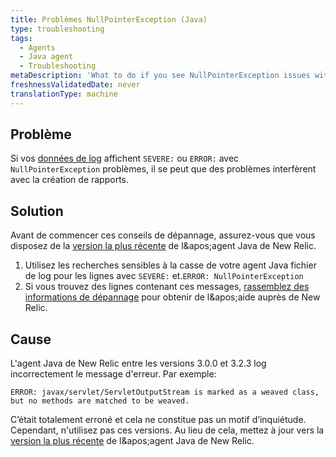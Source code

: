 ```yaml
---
title: Problèmes NullPointerException (Java)
type: troubleshooting
tags:
  - Agents
  - Java agent
  - Troubleshooting
metaDescription: 'What to do if you see NullPointerException issues with SEVERE: or ERROR: in your New Relic Java agent''s log files.'
freshnessValidatedDate: never
translationType: machine
---
```


## Problème

Si vos [données de log](/docs/agents/java-agent/troubleshooting/no-log-file-java) affichent `SEVERE:` ou `ERROR:` avec `NullPointerException` problèmes, il se peut que des problèmes interfèrent avec la création de rapports.

## Solution

Avant de commencer ces conseils de dépannage, assurez-vous que vous disposez de la [version la plus récente](/docs/agents/java-agent/installation/upgrade-java-agent) de l&amp;apos;agent Java de New Relic.

1. Utilisez les recherches sensibles à la casse de votre agent Java fichier de log pour les lignes avec `SEVERE:` et.`ERROR: NullPointerException`
2. Si vous trouvez des lignes contenant ces messages, [rassemblez des informations de dépannage](/docs/agents/java-agent/troubleshooting/providing-troubleshooting-information-java) pour obtenir de l&amp;apos;aide auprès de New Relic.

## Cause

L&apos;agent Java de New Relic entre les versions 3.0.0 et 3.2.3 log incorrectement le message d&apos;erreur. Par exemple:

```
ERROR: javax/servlet/ServletOutputStream is marked as a weaved class, but no methods are matched to be weaved.
```

C’était totalement erroné et cela ne constitue pas un motif d’inquiétude. Cependant, n&apos;utilisez pas ces versions. Au lieu de cela, mettez à jour vers la [version la plus récente](/docs/agents/java-agent/installation/upgrade-java-agent) de l&amp;apos;agent Java de New Relic.